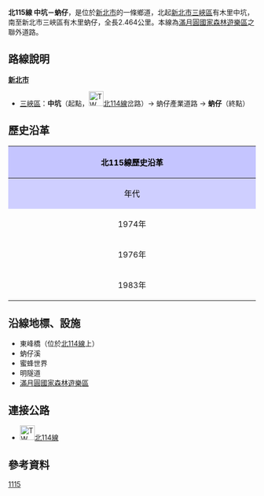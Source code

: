 {{Infobox Taiwan Highway
|type=TH
|county=tp
|route=115
|Name=蚋仔產業道路
|Level=鄉道
|Length=2.464
|Start=[[新北市|新北市]][[三峽區|三峽區]]有木里中坑
|End=新北市三峽區有木里蚋仔
|OldNum=[[File:TW_THWtp111.png|30px]]
|OldNumB=1976
|OldNumE=1982
}}
'''北115線 中坑－蚋仔'''，是位於[[新北市|新北市]]的一條鄉道，北起[[新北市|新北市]][[三峽區|三峽區]]有木里中坑，南至新北市三峽區有木里蚋仔，全長2.464公里。{{r|thb}}本線為[[滿月圓國家森林遊樂區|滿月圓國家森林遊樂區]]之聯外道路。

== 路線說明 ==
{{expand|time=2011-04-14}}
;'''[[新北市|新北市]]'''
*[[三峽區|三峽區]]：'''中坑'''（起點，[[File:TW_THWtp114.png|30px]][[北114線|北114線]]岔路）→ 蚋仔產業道路 → '''蚋仔'''（終點）

== 歷史沿革 ==
{| class="wikitable" style="width: 100%"
! style="text-align:center; background:#C5C5FF; color:black" colspan=3 align=center | 北115線歷史沿革
|- 
! style="text-align:center; background:#CFCFFF; color:black" width="8%" | 年代 !! style="text-align:center; background:#D3D3FF; color:black" width="40%" | 本編號沿革 !! style="text-align:center; background:#D3D3FF; color:black" width="52%" | 本路線沿革
|-
! 1974年{{r|gazette1974}}
| 當時為'''烏來－福山'''線，長14.5公里 || 未修築或非公路
|-
! 1976年{{r|gazette1976}}
| 原線改編[[北103線|北103線]]，本編號改編'''安坑－鹿母潭'''線，長3.77公里 || 編為北111線（東峰橋－蚋仔，2.25km）
|-
! 1983年
| colspan=2| 原北115線改編為[[北104線|北104線]]，原北111線改編為北115線
|}

== 沿線地標、設施 ==
*東峰橋（位於[[北114線|北114線]]上）
*蚋仔溪
*蜜蜂世界
*明隧道
*[[滿月圓國家森林遊樂區|滿月圓國家森林遊樂區]]

== 連接公路 ==
*[[File:TW_THWtp114.png|30px]][[北114線|北114線]]

== 參考資料 ==
{{reflist|refs=

<ref name="thb">{{cite web |url=http://spreadsheets.google.com/pub?key=0Avc0r7dng8JrdFF0YmRlSEl1dWhxVmJtR2hwZDFmcFE&gid=0 |title=臺北縣鄉道公路路線表 |accessdate=2011-04-14 |date=2010-07-19 |publisher=公路總局 |archive-date=2014-04-20 |archive-url=https://web.archive.org/web/20140420112137/https://spreadsheets.google.com/pub?key=0Avc0r7dng8JrdFF0YmRlSEl1dWhxVmJtR2hwZDFmcFE&gid=0 |dead-url=yes }}</ref>

<ref name="gazette1974">{{cite web |url=http://gaz.ncl.edu.tw/detail.jsp?sysid=E0828925 |title=公告63年度臺灣省公路及道路里程表、公路里程增減一覽表及公路系統異動表 |accessdate=2011-04-14 |date=1975-05-21 |work=政府公報資訊網 |publisher=臺灣省政府 }}{{Dead link}}</ref>

<ref name="gazette1976">{{cite web |url=http://gaz.ncl.edu.tw/detail.jsp?sysid=E0814166 |title=公告「65年度臺灣省公路資料統計表」 |accessdate=2011-04-14 |date=1977-09-09 |work=政府公報資訊網 |publisher=臺灣省政府 |archive-date=2021-01-24 |archive-url=https://web.archive.org/web/20210124163606/https://gaz.ncl.edu.tw/detail.jsp?sysid=E0814166 |dead-url=yes }}</ref>

}}

{{新北市鄉道}}

[[Category:新北市區道|1115]]